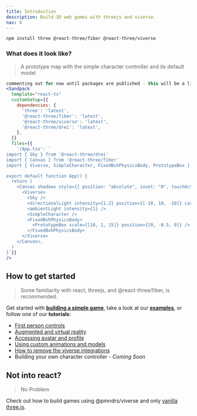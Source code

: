 ```yaml
---
title: Introduction
description: Build 3D web games with threejs and viverse.
nav: 0
---
```


```bash
npm install three @react-three/fiber @react-three/viverse
```

### What does it look like?

> A prototype map with the simple character controller and its default model

```jsx
commenting out for now until packages are published - this will be a live codesandbox
<Sandpack
  template="react-ts"
  customSetup={{
    dependencies: {
      'three': 'latest',
      '@react-three/fiber': 'latest',
      '@react-three/viverse': 'latest',
      '@react-three/drei': 'latest',
    },
  }}
  files={{
    '/App.tsx': `
import { Sky } from '@react-three/drei'
import { Canvas } from '@react-three/fiber'
import { Viverse, SimpleCharacter, FixedBvhPhysicsBody, PrototypeBox } from '@react-three/viverse'

export default function App() {
  return (
    <Canvas shadows style={{ position: "absolute", inset: "0", touchAction: "none" }}>
      <Viverse>
        <Sky />
        <directionalLight intensity={1.2} position={[-10, 10, -10]} castShadow />
        <ambientLight intensity={1} />
        <SimpleCharacter />
        <FixedBvhPhysicsBody>
          <PrototypeBox scale={[10, 1, 15]} position={[0, -0.5, 0]} />
        </FixedBvhPhysicsBody>
      </Viverse>
    </Canvas>,
  )
}`}}
/>
```

## How to get started

> Some familiarity with
> react, threejs, and @react-three/fiber, is recommended.

Get started with **[building a simple game](../tutorials/simple-game.mdx)**, take a look at our **[examples](./examples.md)**, or follow one of our **tutorials**:

- [First person controls](../tutorials/first-person.mdx)
- [Augmented and virtual reality](../tutorials/augmented-and-virtual-reality.mdx)
- [Accessing avatar and profile](../tutorials/access-avatar-and-profile.mdx)
- [Using custom animations and models](../tutorials/custom-models-and-animations.mdx)
- [How to remove the viverse integrations](../tutorials/remove-viverse-integrations.mdx)
- Building your own character controller - _Coming Soon_

## Not into react?

> No Problem

Check out how to build games using @pmndrs/viverse and only [vanilla three.js](../without-react/index.mdx).
